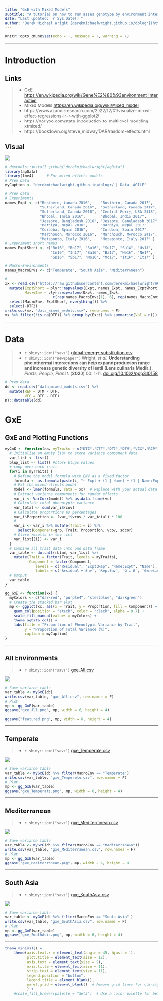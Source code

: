 ```yaml
---
title: "GxE with Mixed Models"
subtitle: "A tutorial on how to run asses genotype by environment interactions in R"
date: "Last updated: `r Sys.Date()`"
author: "Derek Michael Wright [derekmichaelwright.github.io/dblogr](https://derekmichaelwright.github.io/dblogr/) <derek.wright@usask.ca> [github](https://github.com/derekmichaelwright/dblogr/tree/main/academic/gxe)"
---
```


```r
knitr::opts_chunk$set(echo = T, message = F, warning = F)
```

---

# Introduction {.tabset .tabset-pills}

## Links

> - GxE: [https://en.wikipedia.org/wiki/Gene%E2%80%93environment_interaction](https://en.wikipedia.org/wiki/Gene%E2%80%93environment_interaction){target="_blank"}
> - Mixed Models [https://en.wikipedia.org/wiki/Mixed_model](https://en.wikipedia.org/wiki/Mixed_model){target="_blank"}
> - https://www.azandisresearch.com/2022/12/31/visualize-mixed-effect-regressions-in-r-with-ggplot2/
> - https://nariyoo.com/stata-introduction-to-multilevel-modeling-xtmixed/
> - https://bookdown.org/steve_midway/DAR/random-effects.html

## Visual

![](Mixedandfixedeffects.jpg)

```r
# devtools::install_github("derekmichaelwright/agData")
library(agData)
library(lme4)      # For mixed-effects models
# Prep data
myCaption <- "derekmichaelwright.github.io/dblogr/ | Data: AGILE"
```

```r
# Prep data
# Experiments
names_Expt <- c("Rosthern, Canada 2016",    "Rosthern, Canada 2017",
                "Sutherland, Canada 2016",  "Sutherland, Canada 2017", 
                "Sutherland, Canada 2018",  "Central Ferry, USA 2018",
                "Bhopal, India 2016",       "Bhopal, India 2017",
                "Jessore, Bangladesh 2016", "Jessore, Bangladesh 2017",
                "Bardiya, Nepal 2016",      "Bardiya, Nepal 2017",
                "Cordoba, Spain 2016",      "Cordoba, Spain 2017",
                "Marchouch, Morocco 2016",  "Marchouch, Morocco 2017",
                "Metaponto, Italy 2016",    "Metaponto, Italy 2017" )
# Experiment short names
names_ExptShort <- c("Ro16", "Ro17", "Su16", "Su17", "Su18", "Us18",
                     "In16", "In17", "Ba16", "Ba17", "Ne16", "Ne17", 
                     "Sp16", "Sp17", "Mo16", "Mo17", "It16", "It17" )

# Macro-Environments
names_MacroEnvs <- c("Temperate", "South Asia", "Mediterranean")

#
xx <- read.csv("https://raw.githubusercontent.com/derekmichaelwright/AGILE_LDP_Phenology/refs/heads/master/data/data_raw.csv") %>%
  mutate(ExptShort = plyr::mapvalues(Expt, names_Expt, names_ExptShort),
         MacroEnv = plyr::mapvalues(Expt, names_Expt, 
                      c(rep(names_MacroEnvs[1], 6), rep(names_MacroEnvs[2], 6), rep(names_MacroEnvs[3], 6)))) %>%
  select(MacroEnv, ExptShort, everything()) %>%
  select(-DTF2)
write.csv(xx, "data_mixed_models.csv", row.names = F)
xx %>% filter(!is.na(DTF)) %>% group_by(Expt) %>% summarise(Val = n())
```

---

# Data

> - `r shiny::icon("save")` [global-energy-substitution.csv](global-energy-substitution.csv)
> - `r shiny::icon("newspaper")` Wright, *et al.* **Understanding photothermal interactions can help expand production range and increase genetic diversity of lentil (Lens culinaris Medik.)**. *Plants, People, Planet*. (**2020**) 00: 1-11. [doi.org/10.1002/ppp3.10158](https://doi.org/10.1002/ppp3.10158){target="_blank"}

```r
# Prep data
dd <- read.csv("data_mixed_models.csv") %>%
  mutate(REP = DTM - DTF,
         VEG = DTF - DTE)
DT::datatable(dd)
```

# GxE {.tabset .tabset-pills}

## GxE and Plotting Functions

```r
myGxE <- function(xx, myTraits = c("DTE","DTF","DTS","DTM","VEG","REP")) {
  # Initialize an empty list to store variance component data
  var_list <- list()
  blup_list <- list() #store blups values
  # Loop over each trait
  for(i in myTraits) {
    # Define the model formula with ENV as a fixed factor
    formula <- as.formula(paste(i, "~ Expt + (1 | Name) + (1 | Name:Expt) + (1 | Expt:Rep)"))
    # Fit the mixed-effects model
    model <- lmer(formula, data = xx)  # Replace with your actual data
    # Extract variance components for random effects
    var_i <- VarCorr(model) %>% as.data.frame(vc)
    # Calculate total phenotypic variance 
    var_total <- sum(var_i$vcov) 
    # Calculate proportions as percentages
    var_i$Proportion <- (var_i$vcov / var_total) * 100
    #
    var_i <- var_i %>% mutate(Trait = i) %>%
      select(Component=grp, Trait, Proportion, vcov, sdcor)
    # Store results in the list
    var_list[[i]] <- var_i
  }
  # Combine all trait data into one data frame
  var_table <- do.call(rbind, var_list) %>%
    mutate(Trait = factor(Trait, levels = myTraits),
           Component = factor(Component, 
              levels = c("Residual", "Expt:Rep", "Name:Expt", "Name"),
              labels = c("Residual + Env", "Rep:Env", "G x E", "Genetic")))
  # Output
  var_table
}
```


```r
gg_GxE <- function(xx) {
  myColors <- c("darkred", "purple4", "steelblue", "darkgreen")
  # Create the stacked bar plot
  mp <- ggplot(xx, aes(x = Trait, y = Proportion, fill = Component)) +
    geom_col(position = "stack", color = "black", alpha = 0.7) +
    scale_fill_manual(values = myColors) +
    theme_agData_col() +
    labs(title = "Proportion of Phenotypic Variance by Trait",
         y = "Proportion of Total Variance (%)",
         caption = myCaption)
}
```

---

## All Environments

> - `r shiny::icon("save")` [gxe_All.csv](gxe_All.csv)

![](gxe_All.png)

```r
# Save variance table 
var_table <- myGxE(dd)
write.csv(var_table, "gxe_All.csv", row.names = F)
# Plot
mp <- gg_GxE(var_table)
ggsave("gxe_All.png", mp, width = 6, height = 4)
```

```r
ggsave("featured.png", mp, width = 6, height = 4)
```

---

## Temperate

> - `r shiny::icon("save")` [gxe_Temperate.csv](gxe_Temperate.csv)

![](gxe_Temperate.png)

```r
# Save variance table 
var_table <- myGxE(dd %>% filter(MacroEnv == "Temperate"))
write.csv(var_table, "gxe_Temperate.csv", row.names = F)
# Plot
mp <- gg_GxE(var_table)
ggsave("gxe_Temperate.png", mp, width = 6, height = 4)
```

---

## Mediterranean

> - `r shiny::icon("save")` [gxe_Mediterranean.csv](gxe_Mediterranean.csv)

![](gxe_Mediterranean.png)

```r
# Save variance table 
var_table <- myGxE(dd %>% filter(MacroEnv == "Mediterranean"))
write.csv(var_table, "gxe_Mediterranean.csv", row.names = F)
# Plot
mp <- gg_GxE(var_table)
ggsave("gxe_Mediterranean.png", mp, width = 6, height = 4)
```

---

## South Asia

> - `r shiny::icon("save")` [gxe_SouthAsia.csv](gxe_SouthAsia.csv)

![](gxe_SouthAsia.png)

```r
# Save variance table 
var_table <- myGxE(dd %>% filter(MacroEnv == "South Asia"))
write.csv(var_table, "gxe_SouthAsia.csv", row.names = F)
# Plot
mp <- gg_GxE(var_table)
ggsave("gxe_SouthAsia.png", mp, width = 6, height = 4)
```


---

```r
theme_minimal() +
    theme(axis.text.x = element_text(angle = 45, hjust = 1),
          plot.title = element_text(size = 12),
          axis.text = element_text(size = 9),
          axis.title = element_text(size = 11),
          strip.text = element_text(size = 11),
          legend.position = "bottom",
          legend.title = element_blank(),
          panel.grid = element_blank()  # Remove grid lines for clarity
          ) +
    #scale_fill_brewer(palette = "Set3")  # Use a color palette for better visualization
```
